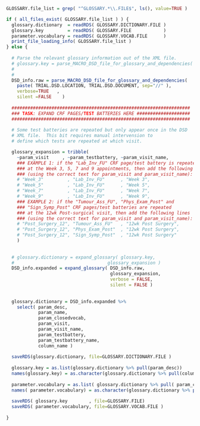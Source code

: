 
```r

GLOSSARY.file_list = grep( "^GLOSSARY.*\\.FILE$", ls(), value=TRUE )

if ( all_files_exist( GLOSSARY.file_list ) ) {
  glossary.dictionary  = readRDS( GLOSSARY.DICTIONARY.FILE )
  glossary.key         = readRDS( GLOSSARY.FILE            )
  parameter.vocabulary = readRDS( GLOSSARY.VOCAB.FILE      )
  print_file_loading_info( GLOSSARY.file_list )
} else {
  
  # Parse the relevant glossary information out of the XML file.
  # glossary.key = parse_MACRO_DSD_file_for_glossary_and_dependencies( paste(TRIAL.SDD_location,
  #                                                                          TRIAL.SDD_document,
  #                                                                          sep="//" ) )
  DSD_info.raw = parse_MACRO_DSD_file_for_glossary_and_dependencies(
    paste( TRIAL.DSD.LOCATION, TRIAL.DSD.DOCUMENT, sep="//" ),
    verbose=TRUE   ,
    silent =FALSE    )
  
  ###################################################################
  ### TASK: EXPAND CRF PAGES/TEST BATTERIES HERE ####################
  ###################################################################
  
  # Some test batteries are repeated but only appear once in the DSD
  # XML file.  This bit requires manual intervension to
  # define which tests are repeated at which visit.

  glossary_expansion = tribble(
    ~param_visit     , ~param_testbattery, ~param_visit_name,
    ### EXAMPLE 1: if the "Lab_Inv_FU" CRF page/test battery is repeated
    ### at the Week 3, 5, 7 and 9 appointments, then add the following lines
    ### (using the correct text for param_visit and param_visit_name):
    # "Week_3"         , "Lab_Inv_FU"      , "Week 3",
    # "Week_5"         , "Lab_Inv_FU"      , "Week 5",
    # "Week_7"         , "Lab_Inv_FU"      , "Week 7",
    # "Week_9"         , "Lab_Inv_FU"      , "Week 9",
    ### EXAMPLE 2: if the "Tumour_Ass_FU", "Phys_Exam_Post" and
    ### "Sign_Symp_Post" CRF pages/test batteries are repeated
    ### at the 12wk Post-surgical visit, then add the following lines
    ### (using the correct text for param_visit and param_visit_name):
    # "Post_Surgery_12", "Tumour_Ass_FU"   , "12wk Post Surgery",
    # "Post_Surgery_12", "Phys_Exam_Post"  , "12wk Post Surgery",
    # "Post_Surgery_12", "Sign_Symp_Post"  , "12wk Post Surgery"
    )
  
  
  # glossary.dictionary = expand_glossary( glossary.key,
  #                                   glossary_expansion )
  DSD_info.expanded = expand_glossary( DSD_info.raw,
                                       glossary_expansion,
                                       verbose = FALSE,
                                       silent = FALSE )
  
  
  glossary.dictionary = DSD_info.expanded %>%
    select( param_desc,
            param_name,
            param_closedvocab,
            param_visit,
            param_visit_name,
            param_testbattery,
            param_testbattery_name,
            column_name )
  
  saveRDS(glossary.dictionary, file=GLOSSARY.DICTIONARY.FILE )
  
  glossary.key = as.list(glossary.dictionary %>% pull(param_desc))
  names(glossary.key) = as.character(glossary.dictionary %>% pull(column_name))
  
  parameter.vocabulary = as.list( glossary.dictionary %>% pull( param_closedvocab ) )
  names( parameter.vocabulary) = as.character(glossary.dictionary %>% pull(column_name))
  
  saveRDS( glossary.key        , file=GLOSSARY.FILE)
  saveRDS( parameter.vocabulary, file=GLOSSARY.VOCAB.FILE )
  
}

```

